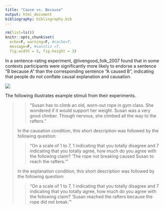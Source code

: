 ```yaml
---
title: "Cause vs. Because"
output: html_document
bibliography: bibliography.bib
---
```


```r
rm(list=ls())
knitr::opts_chunk$set(
  echo=F, warning=F, #cache=T, 
  message=F, #sanitiz =T, 
  fig.width = 5, fig.height = 3)
```

In a sentence-rating experiment, @livengood_folk_2007 found that in some contexts participants were significantly more likely to endorse a sentence "B because A" than the corresponding sentence "A caused B", indicating that people do not conflate causal explanation and causation.

![](livengood_folk_2007_experiment3.png)

The following illustrates example stimuli from their experiments.

> > "Susan has to climb an old, worn-out rope in gym class. She wondered if it would support her weight. Susan was a very good climber. Though nervous, she climbed all the way to the rafters."
>
>In the causation condition, this short description was followed by the following question:
>
> > "On a scale of 1 to 7, 1 indicating that you totally disagree and 7 indicating that you totally agree, how much do you agree with the following claim? 'The rope not breaking caused Susan to reach the rafters.'"
>
>In the explanation condition, this short description was followed by the following question:
>
> > "On a scale of 1 to 7, 1 indicating that you totally disagree and 7 indicating that you totally agree, how much do you agree with the following claim? 'Susan reached the rafters because the rope did not break.'"